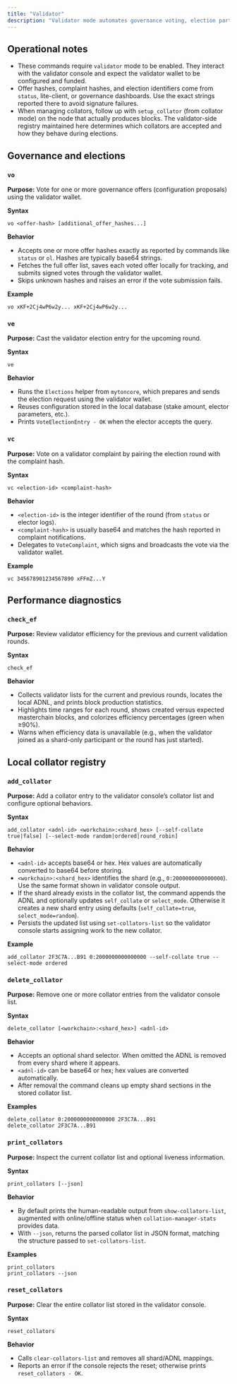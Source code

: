```yaml
---
title: "Validator"
description: "Validator mode automates governance voting, election participation, efficiency tracking, and the local collator registry."
---
```


## Operational notes

- These commands require `validator` mode to be enabled. They interact with the validator console and expect the validator wallet to be configured and funded.
- Offer hashes, complaint hashes, and election identifiers come from `status`, lite-client, or governance dashboards. Use the exact strings reported there to avoid signature failures.
- When managing collators, follow up with `setup_collator` (from collator mode) on the node that actually produces blocks. The validator-side registry maintained here determines which collators are accepted and how they behave during elections.

## Governance and elections

### `vo`

**Purpose:** Vote for one or more governance offers (configuration proposals) using the validator wallet.

**Syntax**

```mytonctrl
vo <offer-hash> [additional_offer_hashes...]
```

**Behavior**

- Accepts one or more offer hashes exactly as reported by commands like `status` or `ol`. Hashes are typically base64 strings.
- Fetches the full offer list, saves each voted offer locally for tracking, and submits signed votes through the validator wallet.
- Skips unknown hashes and raises an error if the vote submission fails.

**Example**

```mytonctrl
vo xKF+2Cj4wP6w2y... xKF+2Cj4wP6w2y...
```

### `ve`

**Purpose:** Cast the validator election entry for the upcoming round.

**Syntax**

```mytonctrl
ve
```

**Behavior**

- Runs the `Elections` helper from `mytoncore`, which prepares and sends the election request using the validator wallet.
- Reuses configuration stored in the local database (stake amount, elector parameters, etc.).
- Prints `VoteElectionEntry - OK` when the elector accepts the query.

### `vc`

**Purpose:** Vote on a validator complaint by pairing the election round with the complaint hash.

**Syntax**

```mytonctrl
vc <election-id> <complaint-hash>
```

**Behavior**

- `<election-id>` is the integer identifier of the round (from `status` or elector logs).
- `<complaint-hash>` is usually base64 and matches the hash reported in complaint notifications.
- Delegates to `VoteComplaint`, which signs and broadcasts the vote via the validator wallet.

**Example**

```mytonctrl
vc 345678901234567890 xFFmZ...Y
```

## Performance diagnostics

### `check_ef`

**Purpose:** Review validator efficiency for the previous and current validation rounds.

**Syntax**

```mytonctrl
check_ef
```

**Behavior**

- Collects validator lists for the current and previous rounds, locates the local ADNL, and prints block production statistics.
- Highlights time ranges for each round, shows created versus expected masterchain blocks, and colorizes efficiency percentages (green when ≥90%).
- Warns when efficiency data is unavailable (e.g., when the validator joined as a shard-only participant or the round has just started).

## Local collator registry

### `add_collator`

**Purpose:** Add a collator entry to the validator console’s collator list and configure optional behaviors.

**Syntax**

```mytonctrl
add_collator <adnl-id> <workchain>:<shard_hex> [--self-collate true|false] [--select-mode random|ordered|round_robin]
```

**Behavior**

- `<adnl-id>` accepts base64 or hex. Hex values are automatically converted to base64 before storing.
- `<workchain>:<shard_hex>` identifies the shard (e.g., `0:2000000000000000`). Use the same format shown in validator console output.
- If the shard already exists in the collator list, the command appends the ADNL and optionally updates `self_collate` or `select_mode`. Otherwise it creates a new shard entry using defaults (`self_collate=true`, `select_mode=random`).
- Persists the updated list using `set-collators-list` so the validator console starts assigning work to the new collator.

**Example**

```mytonctrl
add_collator 2F3C7A...B91 0:2000000000000000 --self-collate true --select-mode ordered
```

### `delete_collator`

**Purpose:** Remove one or more collator entries from the validator console list.

**Syntax**

```mytonctrl
delete_collator [<workchain>:<shard_hex>] <adnl-id>
```

**Behavior**

- Accepts an optional shard selector. When omitted the ADNL is removed from every shard where it appears.
- `<adnl-id>` can be base64 or hex; hex values are converted automatically.
- After removal the command cleans up empty shard sections in the stored collator list.

**Examples**

```mytonctrl
delete_collator 0:2000000000000000 2F3C7A...B91
delete_collator 2F3C7A...B91
```

### `print_collators`

**Purpose:** Inspect the current collator list and optional liveness information.

**Syntax**

```mytonctrl
print_collators [--json]
```

**Behavior**

- By default prints the human-readable output from `show-collators-list`, augmented with online/offline status when `collation-manager-stats` provides data.
- With `--json`, returns the parsed collator list in JSON format, matching the structure passed to `set-collators-list`.

**Examples**

```mytonctrl
print_collators
print_collators --json
```

### `reset_collators`

**Purpose:** Clear the entire collator list stored in the validator console.

**Syntax**

```mytonctrl
reset_collators
```

**Behavior**

- Calls `clear-collators-list` and removes all shard/ADNL mappings.
- Reports an error if the console rejects the reset; otherwise prints `reset_collators - OK`.
